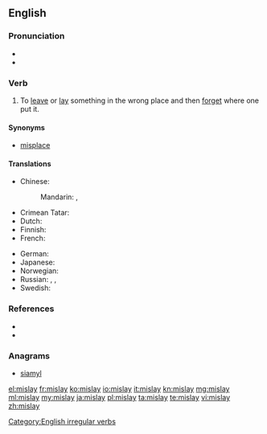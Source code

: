 ==English==

===Pronunciation===
* {{IPA|/ˈmɪsleɪ/}}
* {{rhymes|eɪ}}

===Verb===
{{en-verb|mislays|mislaying|mislaid}}

# To [[leave]] or [[lay]] something in the wrong place and then [[forget]] where one put it.

====Synonyms====
* [[misplace]]

====Translations====
{{trans-top|To leave something in the wrong place and then forget where one put it}}
* Chinese:
*: Mandarin: {{t|cmn|擱忘|sc=Hani}}, {{t|cmn|搁忘|tr=gēwàng|sc=Hani}}
* Crimean Tatar: {{t|crh|coytmaq}}
* Dutch: {{t|nl|misleggen}}
* Finnish: {{t-|fi|hukata}}
* French: {{t|fr|égarer}}
{{trans-mid}}
* German: {{t+|de|verlegen}}
* Japanese: {{t-|ja|置き忘れる|tr=おきわすれる, okiwasureru}}
* Norwegian: {{t+|no|forlegge}}
* Russian: {{t|ru|заложить|tr=založítʹ|sc=Cyrl}} {{pf.}}, {{t|ru|затерять|tr=zaterjátʹ|sc=Cyrl}} {{pf.}}, {{t|ru|засунуть|tr=zasúnutʹ|sc=Cyrl}} {{pf.}}
* Swedish: {{t+|sv|förlägga}}
{{trans-bottom}}

===References===
* {{R:Century 1911}}
* {{R:Webster 1913}}

===Anagrams===
* [[siamyl#English|siamyl]]

[[Category:English irregular verbs]]

[[el:mislay]]
[[fr:mislay]]
[[ko:mislay]]
[[io:mislay]]
[[it:mislay]]
[[kn:mislay]]
[[mg:mislay]]
[[ml:mislay]]
[[my:mislay]]
[[ja:mislay]]
[[pl:mislay]]
[[ta:mislay]]
[[te:mislay]]
[[vi:mislay]]
[[zh:mislay]]
